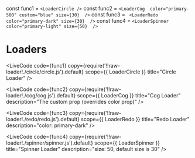 const func1 = `<LoaderCircle />`
const func2 = 
`<LoaderCog 
  color="primary-500"
  custom="blue"
  size={30} 
/>`
const func3 = `
<LoaderRedo
  color="primary-dark"
  size={30} 
 />`
const func4 = `
<LoaderSpinner
  color="primary-light"
  size={50} 
 />
 `

<h1>Loaders</h1>

<LiveCode
    code={func1}
    copy={require('!!raw-loader!./circle/circle.js').default}
    scope={{ LoaderCircle }}
    title="Circle Loader"
/>

<LiveCode
    code={func2}
    copy={require('!!raw-loader!./cog/cog.js').default}
    scope={{ LoaderCog }}
    title="Cog Loader"
    description="The custom prop (overrides color prop)"
/>

<LiveCode
    code={func3}
    copy={require('!!raw-loader!./redo/redo.js').default}
    scope={{ LoaderRedo }}
    title="Redo Loader"
    description="color: primary-dark"
/>

<LiveCode
    code={func4}
    copy={require('!!raw-loader!./spinner/spinner.js').default}
    scope={{ LoaderSpinner }}
    title="Spinner Loader"
    description="size: 50, default size is 30"
/>